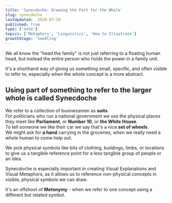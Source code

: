 ```yaml
---
title: 'Synecdoche: Drawing the Part for the Whole'
slug: synecdoche
lastUpdated:  2020-07-28
published: true
type: ['note']
topics: ['Metaphors', 'Linguistics', 'How to Illustrate']
growthStage: 'Seedling'
---
```


We all know the "head the family" is not just referring to a floating human head, but instead the entire person who holds the power in a family unit.

It's a shorthand way of giving us something small, specific, and often visible to refer to, especially when the whole concept is a more abstract. 

## Using part of something to refer to the larger whole is called **Synecdoche**

We refer to a collection of businessmen as __suits__.  
For politicians who run a national government we use the physical places they meet like  __Parliament__, or __Number 10__, or __the White House__.  
To tell someone we like their car we say that's a nice __set of wheels__.  
We might ask for __a hand__ carrying in the groceries, when we really need a whole human to come help out.

We pick physical symbols like bits of  clothing, buildings, limbs, or locations to give us a tangible reference point for a less tangible group of people or an idea.

Synecdoche is especially important in creating Visual Explanations and Visual Metaphors, as it allows us to reference non-physical concepts in visible, physical symbols we can draw.

It's an offshoot of __Metonymy__ - when we refer to one concept using a different but related symbol.

